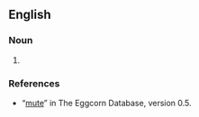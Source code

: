 ==English==

===Noun===
{{en-noun|head=[[mute]] [[point]]}}

# {{misspelling of|moot point|lang=en}}

===References===
* “[http://eggcorns.lascribe.net/english/41/mute/ mute]” in The Eggcorn Database, version 0.5.